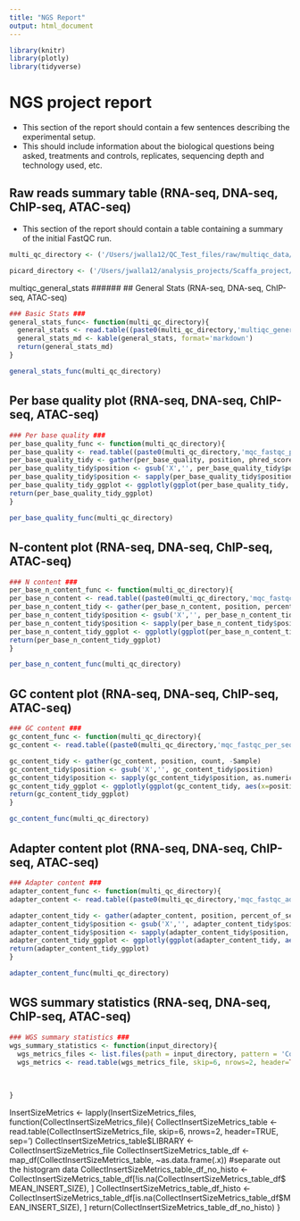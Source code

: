 ```yaml
---
title: "NGS Report"
output: html_document
---
```

```r
library(knitr)
library(plotly)
library(tidyverse)
```
# NGS project report

* This section of the report should contain a few sentences describing the experimental setup.
* This should include information about the biological questions being asked, treatments and controls, replicates, sequencing depth and technology used, etc.

## Raw reads summary table (RNA-seq, DNA-seq, ChIP-seq, ATAC-seq)
* This section of the report should contain a table containing a summary of the initial FastQC run.
```r

multi_qc_directory <- ('/Users/jwalla12/QC_Test_files/raw/multiqc_data/')

picard_directory <- ('/Users/jwalla12/analysis_projects/Scaffa_project/Scaffa_picardtools_metrics/')
```

multiqc_general_stats
######
## General Stats (RNA-seq, DNA-seq, ChIP-seq, ATAC-seq)
```r
### Basic Stats ###
general_stats_func<- function(multi_qc_directory){
  general_stats <- read.table((paste0(multi_qc_directory,'multiqc_general_stats.txt')), header=TRUE, sep='\t')
  general_stats_md <- kable(general_stats, format='markdown')
  return(general_stats_md)
}
```

```r
general_stats_func(multi_qc_directory)
```
######

######
## Per base quality plot (RNA-seq, DNA-seq, ChIP-seq, ATAC-seq)
```r
### Per base quality ###
per_base_quality_func <- function(multi_qc_directory){
per_base_quality <- read.table((paste0(multi_qc_directory,'mqc_fastqc_per_base_sequence_quality_plot_1.txt')), header=TRUE, sep='\t')
per_base_quality_tidy <- gather(per_base_quality, position, phred_score, -Sample) 
per_base_quality_tidy$position <- gsub('X','', per_base_quality_tidy$position)
per_base_quality_tidy$position <- sapply(per_base_quality_tidy$position, as.numeric)
per_base_quality_tidy_ggplot <- ggplotly(ggplot(per_base_quality_tidy, aes(x=position, y=phred_score, color=Sample)) + geom_line() + theme_classic())
return(per_base_quality_tidy_ggplot)
}
```

```r
per_base_quality_func(multi_qc_directory)
```
######

######
## N-content plot (RNA-seq, DNA-seq, ChIP-seq, ATAC-seq)
```r
### N content ###
per_base_n_content_func <- function(multi_qc_directory){
per_base_n_content <- read.table((paste0(multi_qc_directory,'mqc_fastqc_per_base_n_content_plot_1.txt')), header=TRUE, sep='\t')
per_base_n_content_tidy <- gather(per_base_n_content, position, percent_N, -Sample)
per_base_n_content_tidy$position <- gsub('X','', per_base_n_content_tidy$position)
per_base_n_content_tidy$position <- sapply(per_base_n_content_tidy$position, as.numeric)
per_base_n_content_tidy_ggplot <- ggplotly(ggplot(per_base_n_content_tidy, aes(x=position, y=percent_N, color=Sample)) + geom_line() + theme_classic())
return(per_base_n_content_tidy_ggplot)
}
```

```r
per_base_n_content_func(multi_qc_directory)
```
######

######
## GC content plot (RNA-seq, DNA-seq, ChIP-seq, ATAC-seq)
```r
### GC content ###
gc_content_func <- function(multi_qc_directory){
gc_content <- read.table((paste0(multi_qc_directory,'mqc_fastqc_per_sequence_gc_content_plot_Counts.txt')), header=TRUE, sep='\t')

gc_content_tidy <- gather(gc_content, position, count, -Sample)
gc_content_tidy$position <- gsub('X','', gc_content_tidy$position)
gc_content_tidy$position <- sapply(gc_content_tidy$position, as.numeric)
gc_content_tidy_ggplot <- ggplotly(ggplot(gc_content_tidy, aes(x=position, y=count, color=Sample)) + geom_line() + theme_classic())
return(gc_content_tidy_ggplot)
}
```

```r
gc_content_func(multi_qc_directory)
```
######

######
## Adapter content plot (RNA-seq, DNA-seq, ChIP-seq, ATAC-seq)
```r
### Adapter content ###
adapter_content_func <- function(multi_qc_directory){
adapter_content <- read.table((paste0(multi_qc_directory,'mqc_fastqc_adapter_content_plot_1.txt')), header=TRUE, sep='\t')

adapter_content_tidy <- gather(adapter_content, position, percent_of_sequences, -Sample)
adapter_content_tidy$position <- gsub('X','', adapter_content_tidy$position)
adapter_content_tidy$position <- sapply(adapter_content_tidy$position, as.numeric)
adapter_content_tidy_ggplot <- ggplotly(ggplot(adapter_content_tidy, aes(x=position, y=percent_of_sequences, color=Sample)) + geom_line() + theme_classic() + theme(legend.position='right'))
return(adapter_content_tidy_ggplot)
}
```

```r
adapter_content_func(multi_qc_directory)
```
######


######
## WGS summary statistics (RNA-seq, DNA-seq, ChIP-seq, ATAC-seq)
```r
### WGS summary statistics ###
wgs_summary_statistics <- function(input_directory){
  wgs_metrics_files <- list.files(path = input_directory, pattern = 'CollectWgsMetrics.txt')
  wgs_metrics <- read.table(wgs_metrics_file, skip=6, nrows=2, header=TRUE, sep='\t')
  
  
  
}

```




InsertSizeMetrics <- lapply(InsertSizeMetrics_files, function(CollectInsertSizeMetrics_file){
  CollectInsertSizeMetrics_table <- read.table(CollectInsertSizeMetrics_file, skip=6, nrows=2, header=TRUE, sep='\t')
  CollectInsertSizeMetrics_table$LIBRARY <- CollectInsertSizeMetrics_file
  CollectInsertSizeMetrics_table_df <- map_df(CollectInsertSizeMetrics_table, ~as.data.frame(.x))
  #separate out the histogram data
  CollectInsertSizeMetrics_table_df_no_histo <- CollectInsertSizeMetrics_table_df[!is.na(CollectInsertSizeMetrics_table_df$MEAN_INSERT_SIZE), ]
  CollectInsertSizeMetrics_table_df_histo <- CollectInsertSizeMetrics_table_df[is.na(CollectInsertSizeMetrics_table_df$MEAN_INSERT_SIZE), ]
  return(CollectInsertSizeMetrics_table_df_no_histo)
}











<!-- ## Part 5: Kmer content plots -->
<!-- * These are additional outputs from FastQC, images should be stored in the assets folder. -->
<!-- | **Library** | **Raw reads**  | **Trimmed reads** | -->
<!-- |:------:|:-----------:|:----------:| -->
<!-- | Experiment_A_1 | ![](assets/raw_reads/Experiment_A_1/kmer_profiles.png) | ![](assets/trimmed_reads/Experiment_A_1/kmer_profiles.png) | -->

<!-- ## Part 6: Read QC summaryD -->
<!-- * A few sentences here describing the QC results -- do any libraries look particularly unusual? -->

<!-- ## Part 7: Read alignment -->
<!-- * A few sentences here describing how alignments were performed. -->
<!-- * Include which reference was used (where it was downloaded, what version of patch #, etc.) -->
<!-- * Also include the software used for indexing and aligning reads, as well as parameters and flags. -->
<!-- * Include metrics reported by PicardTools as well as the definition of each metric. -->

<!-- ## Part 8: Alignment summary statistics -->
<!-- | **LIBRARY** | **TOTAL_READS** | **READS_ALIGNED_IN_PAIRS** | -->
<!-- |:---:|:---:|:---:| -->
<!-- | Experiment_A_1 | 120000000 |  110000000 | -->

<!-- * LIBRARY:	The library for which statistics are reported. -->
<!-- * TOTAL_READS:	The total number of reads including all PF and non-PF reads. When CATEGORY equals PAIR this value will be 2x the number of clusters. -->
<!-- * READS_ALIGNED_IN_PAIRS:	The number of aligned reads whose mate pair was also aligned to the reference. -->

<!-- ## Part 9: WGS summary statistics -->
<!-- | **LIBRARY** | **MEAN_COVERAGE** | **SD_COVERAGE** | **PCT_EXC_MAPQ** | **PCT_EXC_UNPAIRED** | **PCT_EXC_BASEQ** | **PCT_EXC_OVERLAP** | **PCT_EXC_CAPPED** | **PCT_EXC_TOTAL** | -->
<!-- |:-------:| :-------: | :-------: | :-------: | :-------: | :-------: | :-------: | :-------: | :-------: | :-------: | -->
<!-- | Experiment_A_1 |  3.74 | 3.42 | 0.11  | 1.10E-04 | 7.14E-03 | 0.27 | 0.011 | 0.40 | -->

<!-- * LIBRARY:	The library for which statistics are reported. -->
<!-- * MEAN_COVERAGE:	The mean coverage in bases of the genome territory, after all filters are applied. -->
<!-- * SD_COVERAGE:	The standard deviation of coverage of the genome after all filters are applied. -->
<!-- * MEDIAN_COVERAGE:	The median coverage in bases of the genome territory, after all filters are applied. -->
<!-- * PCT_EXC_MAPQ:	The fraction of aligned bases that were filtered out because they were in reads with low mapping quality (default is < 20). -->
<!-- * PCT_EXC_DUPE:	The fraction of aligned bases that were filtered out because they were in reads marked as duplicates. -->
<!-- * PCT_EXC_UNPAIRED:	The fraction of aligned bases that were filtered out because they were in reads without a mapped mate pair. -->
<!-- * PCT_EXC_BASEQ:	The fraction of aligned bases that were filtered out because they were of low base quality (default is < 20). -->
<!-- * PCT_EXC_OVERLAP:	The fraction of aligned bases that were filtered out because they were the second observation from an insert with overlapping reads. -->
<!-- * PCT_EXC_CAPPED:	The fraction of aligned bases that were filtered out because they would have raised coverage above the capped value (default cap = 250x). -->
<!-- * PCT_EXC_TOTAL:	The total fraction of aligned bases excluded due to all filters. -->

<!-- ## Part 10: Duplication statistics -->
<!-- | **LIBRARY**  | **READ_PAIRS_EXAMINED** | **SECONDARY_OR_SUPPLEMENTARY_RDS** | **UNMAPPED_READS**  | **PERCENT_DUPLICATION** | **ESTIMATED_LIBRARY_SIZE** | -->
<!-- |  :-------:  | :-------: |  :-------:  |  :-------:  |  :-------:  |  :-------:  | -->
<!-- | Experiment_A_1  | 59776401 | 681633 | 659975   | 0.16 | 178349158 | -->

<!-- * LIBRARY:	The library on which the duplicate marking was performed. -->
<!-- * READ_PAIRS_EXAMINED:	The number of mapped read pairs examined. -->
<!-- * SECONDARY_OR_SUPPLEMENTARY_RDS:	The number of reads that were either secondary or supplementary -->
<!-- * UNMAPPED_READS: The total number of unmapped reads examined. -->
<!-- * PERCENT_DUPLICATION:	The fraction of mapped sequence that is marked as duplicate. -->
<!-- * ESTIMATED_LIBRARY_SIZE:	The estimated number of unique molecules in the library based on PE duplication. -->

<!-- ## Part 11: Alignment Summary -->
<!-- * A few sentences here summarizing the alignments -- do any of the libraries look unusual? -->

<!-- ## Part 12: Peak calling using MACS2 -->
<!-- * Describe the parameters used for peak calling, including which libraries were treatment and which were control. -->

<!-- ## Part 13: Overlapping peaks -->
<!-- * Describe the overlapping peaks protocol used -- what command was used, which experiments were compared, etc. -->

<!-- ## Part 14: Annotate HO1-specific peaks -->
<!-- * How were peaks annotated? Which file was used to create a txdb? -->

<!-- ## Part 15: Testing for significance of peaks -->
<!-- * Plot the distibution of q-values across all peaks -->

<!-- ### GroupA q-value distribution -->
<!-- ![](assets/Experiment_A_1-log10qValue_histogram.png) -->

<!-- ## Part 16: Peak locations in the context of genomic features -->
<!-- * To determine the peak locations in the context of genomic features, we used ChipSeeker `plotAnnoPie` and `plotDisttoTSS`. -->

<!-- ### **plotAnnoPie** -->

<!-- ![](assets/Experiment_A_1_peaks_plotAnnoPie.png) -->

<!-- ### **plotDisttoTSS** -->

<!-- ![](assets/Experiment_A_1_peaks_plotDistToTSS.png) -->

<!-- ## Part 17: Distribution and width of peaks across chromosomes -->
<!-- * Plot histograms to get a better understanding of the distribution of peaks across chromosomes. -->

<!-- ![](assets/peaks_per_chromosome_Experiment_A_1_specific.png) -->

<!-- ![](assets/peak_width_per_chromosome_Experiment_A_1_specific.png) -->

<!-- ## Part 18: Summary -->
<!-- * Wrap with a summary statement regarding how many peaks were detected, etc. -->
<!-- * Might be a good place to suggest next steps (references to chip-qPCR, pathway enrichment, etc.) -->
<!-- * Might also want to make a list of files that will be returned to investigator -->
